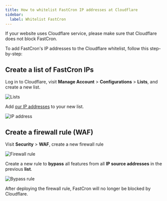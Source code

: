 ```yaml
---
title: How to whitelist FastCron IP addresses at Cloudflare
sidebar:
  label: Whitelist FastCron
---
```


If your website uses Cloudflare service, please make sure that Cloudflare does not block FastCron.

To add FastCron's IP addresses to the Cloudflare whitelist, follow this step-by-step:

## Create a list of FastCron IPs

Log in to Cloudflare, visit **Manage Account** > **Configurations** > **Lists**, and create a new list.

![Lists](/screenshots/cf-list.png)

Add [our IP addresses](/ip-address) to your new list.

![IP address](/screenshots/cf-ip.png)

## Create a firewall rule (WAF)

Visit **Security** > **WAF**, create a new firewall rule

![Firewall rule](/screenshots/cf-firewall-rule.png)

Create a new rule to **bypass** all features from all **IP source addresses**
in the previous **list**.

![Bypass rule](/screenshots/cf-bypass.png)

After deploying the firewall rule, FastCron will no longer be blocked by Cloudflare.